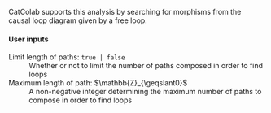 CatColab supports this analysis by searching for morphisms from the causal loop diagram given by a free loop.

#### User inputs

<dl>
  <dt>Limit length of paths: <code>true | false</code></dt>
  <dd>Whether or not to limit the number of paths composed in order to find loops</dd>
  <dt>Maximum length of path: $\mathbb{Z}_{\geqslant0}$</dt>
  <dd>A non-negative integer determining the maximum number of paths to compose in order to find loops</dd>
</dl>
